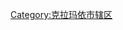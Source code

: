{{Catnav|頁面分類|...|中华人民共和国行政区划|市辖区|新疆市辖区|克拉玛依市辖区}}
{{Catnav|頁面分類|...|中国各省行政区划|新疆行政区划|新疆县级行政区|新疆市辖区|克拉玛依市辖区}}
{{Catnav|頁面分類|...|中国各省行政区划|新疆行政区划|新疆地级行政区|克拉玛依|克拉玛依行政区划|克拉玛依市辖区}}
{{Catnav|頁面分類|...|中华人民共和国行政区划|地级市|克拉玛依|克拉玛依行政区划|克拉玛依市辖区}}
{{catmore|独山子区|克拉玛依市独山子区}}

[[Category:克拉玛依市辖区|Category:克拉玛依市辖区]]